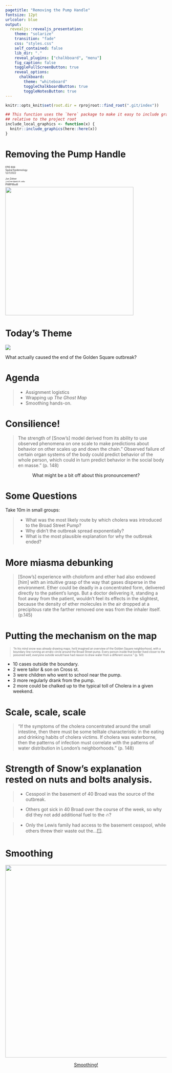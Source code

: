```yaml
---
pagetitle: "Removing the Pump Handle"
fontsize: 12pt
urlcolor: blue
output: 
  revealjs::revealjs_presentation:
    theme: "solarize"
    transition: "fade"
    css: "styles.css"
    self_contained: false
    lib_dir: "."
    reveal_plugins: ["chalkboard", "menu"]
    fig_caption: false
    toggleFullScreenButton: true
    reveal_options: 
      chalkboard:
        theme: "whiteboard"
        toggleChalkboardButton: true
        toggleNotesButton: true
---
```


```r
knitr::opts_knit$set(root.dir = rprojroot::find_root(".git/index"))

## This function uses the `here` package to make it easy to include graphics in a directory
## relative to the project root
include_local_graphics <- function(x) {
  knitr::include_graphics(here::here(x))
}
```


# Removing the Pump Handle {#title}

<div class="paddeddiv">
  <p style="font-size:0.5em; text-align: left;">
      EPID 684  
      Spatial Epidemiology  
      1/27/2022 
      <br><br>
      Jon Zelner  
      `jzelner@umich.edu`  
      [`epibayes.io`](https://epibayes.io) 
    </p>
</div>

<div class="itemr" id="footerDiv"><img id="footerImg" src="../images/epid_logo.png" width="400"></div>

# Today's <span class="alert">Theme</span> {.imgslide}

<img src="../images/broad_street_pump.jpg">

What actually caused the end of the Golden Square outbreak?


# Agenda

>- Assignment logistics
>- Wrapping up *The Ghost Map*
>- <span class="alert">Smoothing</span> hands-on.

# Consilience!

> <span class="alert">The strength of [Snow's] model derived from its ability to use observed phenomena on one scale to make predictions about behavior on other scales up and down the chain.</span>" Observed failure of certain organ systems of the body could predict behavior of the whole person, which could in turn predict behavior in the social body en masse." (p. 148)

<p class="fragment" style="text-align: center;">What might be a bit off about this pronouncement?</p>

# Some Questions

Take <span class="alert">10m</span> in small groups:

>- What was the most likely route by which cholera was introduced to the Broad Street Pump?
>- Why didn't the outbreak spread <span class="alert">exponentially</span>?
>- What is the most plausible explanation for why the outbreak ended?

# More <span class="alert">miasma</span> debunking

> [Snow's] experience with choloform and ether had also endowed [him] with an intuitive grasp of the way that gases disperse in the environment. Ether could be deadly in a concentrated form, delivered directly to the patient’s lungs. <span class="alert">But a doctor delivering it, standing a foot away from the patient, wouldn’t feel its effects in the slightest, because the density of ether molecules in the air dropped at a precipitous rate the farther removed one was from the inhaler itself.</span>  (p.145)

# Putting the <span class="alert">mechanism</span> on the map

<div class="toprow">
  <div style="flex:70%"><blockquote style="font-size: 0.6em;">"In his mind snow was already drawing maps. he’d imagined an overview of the Golden Square neighborhood, with a <span class="alert">boundary line running an erratic circle around the Broad Street pump.</span> Every person inside that border lived closer to the poisoned well; everyone outside would have had reason to draw water from a different source." (p. 141)</blockquote></div>
  <div class="textcolumn"><ul>
      <li class="fragment">10 cases outside the boundary.</li>
      <li class="fragment">2 were tailor & son on Cross st.</li>
      <li class="fragment">3 were children who went to school near the pump.</li>
      <li class="fragment">3 more regularly drank from the pump.</li>
      <li class="fragment">2 more could be chalked up to the typical toll of Cholera in a given weekend.</li>
    </ul>
  </div>
  
</div>

# Scale, scale, scale

> "If the symptoms of the cholera concentrated around the small intestine, then there must be some telltale characteristic in the eating and drinking habits of cholera victims. If cholera was waterborne, then the patterns of infection must correlate with the patterns of water distribution in London's neighborhoods." (p. 148)

# Strength of Snow's explanation rested on <span class="alert">nuts and bolts</span> analysis.

>- Cesspool in the basement of 40 Broad was the source of the outbreak. 

>- Others got sick in 40 Broad over the course of the week, so why did they not add additional fuel to the 🔥?

>- Only the Lewis family had access to the basement cesspool, while others threw their waste out the...🪟.

# Smoothing

<a href="https://sph-umich.shinyapps.io/smoothing">
<img src="../images/smoothing_front_page.png" width="600"> 
</a>

<p style="text-align: center;"><a href="https://sph-umich.shinyapps.io/smoothing">Smoothing!</a><p>
